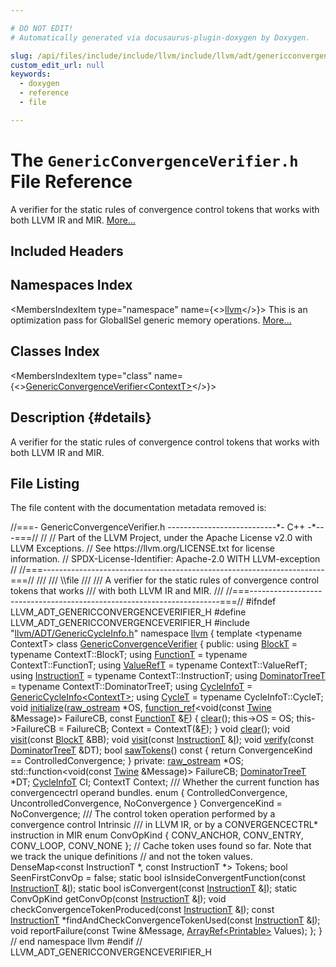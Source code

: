 ```yaml
---

# DO NOT EDIT!
# Automatically generated via docusaurus-plugin-doxygen by Doxygen.

slug: /api/files/include/include/llvm/include/llvm/adt/genericconvergenceverifier-h
custom_edit_url: null
keywords:
  - doxygen
  - reference
  - file

---
```





# The `GenericConvergenceVerifier.h` File Reference

<DoxygenPage pluginConfig={pluginConfig}>

A verifier for the static rules of convergence control tokens that works with both LLVM IR and MIR. <a href="#details">More...</a>

## Included Headers

<IncludesList>
<IncludesListItem
  filePath="llvm/ADT/GenericCycleInfo.h"
  permalink="/docs/api/files/include/include/llvm/include/llvm/adt/genericcycleinfo-h"
  isLocal="true" />
</IncludesList>

## Namespaces Index

<MembersIndex>

<MembersIndexItem
  type="namespace"
  name={<><a href="/docs/api/namespaces/llvm">llvm</a></>}>
This is an optimization pass for GlobalISel generic memory operations. <a href="/docs/api/namespaces/llvm/#details">More...</a>
</MembersIndexItem>

</MembersIndex>

## Classes Index

<MembersIndex>

<MembersIndexItem
  type="class"
  name={<><a href="/docs/api/classes/llvm/genericconvergenceverifier">GenericConvergenceVerifier&lt;ContextT&gt;</a></>}>
</MembersIndexItem>

</MembersIndex>

## Description {#details}

A verifier for the static rules of convergence control tokens that works with both LLVM IR and MIR.

## File Listing

The file content with the documentation metadata removed is:

<ProgramListing>

<Link id="l00001" /><CodeLine lineNumber="1"><Highlight kind="comment">//===- GenericConvergenceVerifier.h ---------------------------&#42;- C++ -&#42;---===//</Highlight><Highlight kind="normal"></Highlight></CodeLine>
<Link id="l00002" /><CodeLine lineNumber="2"><Highlight kind="normal"></Highlight><Highlight kind="comment">//</Highlight><Highlight kind="normal"></Highlight></CodeLine>
<Link id="l00003" /><CodeLine lineNumber="3"><Highlight kind="normal"></Highlight><Highlight kind="comment">// Part of the LLVM Project, under the Apache License v2.0 with LLVM Exceptions.</Highlight><Highlight kind="normal"></Highlight></CodeLine>
<Link id="l00004" /><CodeLine lineNumber="4"><Highlight kind="normal"></Highlight><Highlight kind="comment">// See https://llvm.org/LICENSE.txt for license information.</Highlight><Highlight kind="normal"></Highlight></CodeLine>
<Link id="l00005" /><CodeLine lineNumber="5"><Highlight kind="normal"></Highlight><Highlight kind="comment">// SPDX-License-Identifier: Apache-2.0 WITH LLVM-exception</Highlight><Highlight kind="normal"></Highlight></CodeLine>
<Link id="l00006" /><CodeLine lineNumber="6"><Highlight kind="normal"></Highlight><Highlight kind="comment">//</Highlight><Highlight kind="normal"></Highlight></CodeLine>
<Link id="l00007" /><CodeLine lineNumber="7"><Highlight kind="normal"></Highlight><Highlight kind="comment">//===----------------------------------------------------------------------===//</Highlight><Highlight kind="comment"></Highlight></CodeLine>
<Link id="l00008" /><CodeLine lineNumber="8"><Highlight kind="comment">///</Highlight></CodeLine>
<Link id="l00009" /><CodeLine lineNumber="9"><Highlight kind="comment">/// \\file</Highlight></CodeLine>
<Link id="l00010" /><CodeLine lineNumber="10"><Highlight kind="comment">///</Highlight></CodeLine>
<Link id="l00011" /><CodeLine lineNumber="11"><Highlight kind="comment">/// A verifier for the static rules of convergence control tokens that works</Highlight></CodeLine>
<Link id="l00012" /><CodeLine lineNumber="12"><Highlight kind="comment">/// with both LLVM IR and MIR.</Highlight></CodeLine>
<Link id="l00013" /><CodeLine lineNumber="13"><Highlight kind="comment">///</Highlight><Highlight kind="normal"></Highlight></CodeLine>
<Link id="l00014" /><CodeLine lineNumber="14"><Highlight kind="normal"></Highlight><Highlight kind="comment">//===----------------------------------------------------------------------===//</Highlight><Highlight kind="normal"></Highlight></CodeLine>
<Link id="l00015" /><CodeLine lineNumber="15"><Highlight kind="normal"></Highlight></CodeLine>
<Link id="l00016" /><CodeLine lineNumber="16"><Highlight kind="normal"></Highlight><Highlight kind="preprocessor">#ifndef LLVM&#95;ADT&#95;GENERICCONVERGENCEVERIFIER&#95;H</Highlight><Highlight kind="normal"></Highlight></CodeLine>
<Link id="l00017" /><CodeLine lineNumber="17"><Highlight kind="normal"></Highlight><Highlight kind="preprocessor">#define LLVM&#95;ADT&#95;GENERICCONVERGENCEVERIFIER&#95;H</Highlight><Highlight kind="normal"></Highlight></CodeLine>
<Link id="l00018" /><CodeLine lineNumber="18"><Highlight kind="normal"></Highlight></CodeLine>
<Link id="l00019" /><CodeLine lineNumber="19"><Highlight kind="normal"></Highlight><Highlight kind="preprocessor">#include &quot;<a href="/docs/api/files/include/include/llvm/include/llvm/adt/genericcycleinfo-h">llvm/ADT/GenericCycleInfo.h</a>&quot;</Highlight><Highlight kind="normal"></Highlight></CodeLine>
<Link id="l00020" /><CodeLine lineNumber="20"><Highlight kind="normal"></Highlight></CodeLine>
<Link id="l00021" /><CodeLine lineNumber="21"><Highlight kind="normal"></Highlight><Highlight kind="keyword">namespace </Highlight><Highlight kind="normal"><a href="/docs/api/namespaces/llvm">llvm</a> &#123;</Highlight></CodeLine>
<Link id="l00022" /><CodeLine lineNumber="22"><Highlight kind="normal"></Highlight></CodeLine>
<Link id="l00023" /><CodeLine lineNumber="23" lineLink="/docs/api/classes/llvm/genericconvergenceverifier"><Highlight kind="normal"></Highlight><Highlight kind="keyword">template</Highlight><Highlight kind="normal"> &lt;</Highlight><Highlight kind="keyword">typename</Highlight><Highlight kind="normal"> ContextT&gt; </Highlight><Highlight kind="keyword">class </Highlight><Highlight kind="normal"><a href="/docs/api/classes/llvm/genericconvergenceverifier">GenericConvergenceVerifier</a> &#123;</Highlight></CodeLine>
<Link id="l00024" /><CodeLine lineNumber="24"><Highlight kind="normal"></Highlight><Highlight kind="keyword">public</Highlight><Highlight kind="normal">:</Highlight></CodeLine>
<Link id="l00025" /><CodeLine lineNumber="25" lineLink="/docs/api/classes/llvm/genericconvergenceverifier/#a40c82b0838b9735f74113deb97536f44"><Highlight kind="normal">  </Highlight><Highlight kind="keyword">using </Highlight><Highlight kind="normal"><a href="/docs/api/classes/llvm/genericconvergenceverifier/#a40c82b0838b9735f74113deb97536f44">BlockT</a> = </Highlight><Highlight kind="keyword">typename</Highlight><Highlight kind="normal"> ContextT::BlockT;</Highlight></CodeLine>
<Link id="l00026" /><CodeLine lineNumber="26" lineLink="/docs/api/classes/llvm/genericconvergenceverifier/#a934c31f0eea274fcc8f52665b90ab592"><Highlight kind="normal">  </Highlight><Highlight kind="keyword">using </Highlight><Highlight kind="normal"><a href="/docs/api/classes/llvm/genericconvergenceverifier/#a934c31f0eea274fcc8f52665b90ab592">FunctionT</a> = </Highlight><Highlight kind="keyword">typename</Highlight><Highlight kind="normal"> ContextT::FunctionT;</Highlight></CodeLine>
<Link id="l00027" /><CodeLine lineNumber="27" lineLink="/docs/api/classes/llvm/genericconvergenceverifier/#aaaf1479c4894a7b9f26cd42e1bbd6234"><Highlight kind="normal">  </Highlight><Highlight kind="keyword">using </Highlight><Highlight kind="normal"><a href="/docs/api/classes/llvm/genericconvergenceverifier/#aaaf1479c4894a7b9f26cd42e1bbd6234">ValueRefT</a> = </Highlight><Highlight kind="keyword">typename</Highlight><Highlight kind="normal"> ContextT::ValueRefT;</Highlight></CodeLine>
<Link id="l00028" /><CodeLine lineNumber="28" lineLink="/docs/api/classes/llvm/genericconvergenceverifier/#a0ea0ad7fef4739e0c788e5122c5e1448"><Highlight kind="normal">  </Highlight><Highlight kind="keyword">using </Highlight><Highlight kind="normal"><a href="/docs/api/classes/llvm/genericconvergenceverifier/#a0ea0ad7fef4739e0c788e5122c5e1448">InstructionT</a> = </Highlight><Highlight kind="keyword">typename</Highlight><Highlight kind="normal"> ContextT::InstructionT;</Highlight></CodeLine>
<Link id="l00029" /><CodeLine lineNumber="29" lineLink="/docs/api/classes/llvm/genericconvergenceverifier/#a100024edbe43ce10b4d5897406e8be92"><Highlight kind="normal">  </Highlight><Highlight kind="keyword">using </Highlight><Highlight kind="normal"><a href="/docs/api/classes/llvm/genericconvergenceverifier/#a100024edbe43ce10b4d5897406e8be92">DominatorTreeT</a> = </Highlight><Highlight kind="keyword">typename</Highlight><Highlight kind="normal"> ContextT::DominatorTreeT;</Highlight></CodeLine>
<Link id="l00030" /><CodeLine lineNumber="30" lineLink="/docs/api/classes/llvm/genericconvergenceverifier/#ac01bd5a56790aa18debb140abd8e9836"><Highlight kind="normal">  </Highlight><Highlight kind="keyword">using </Highlight><Highlight kind="normal"><a href="/docs/api/classes/llvm/genericconvergenceverifier/#ac01bd5a56790aa18debb140abd8e9836">CycleInfoT</a> = <a href="/docs/api/classes/llvm/genericcycleinfo">GenericCycleInfo&lt;ContextT&gt;</a>;</Highlight></CodeLine>
<Link id="l00031" /><CodeLine lineNumber="31" lineLink="/docs/api/classes/llvm/genericconvergenceverifier/#a870002409cfaf0f244f05f26424b3afc"><Highlight kind="normal">  </Highlight><Highlight kind="keyword">using </Highlight><Highlight kind="normal"><a href="/docs/api/classes/llvm/genericconvergenceverifier/#a870002409cfaf0f244f05f26424b3afc">CycleT</a> = </Highlight><Highlight kind="keyword">typename</Highlight><Highlight kind="normal"> CycleInfoT::CycleT;</Highlight></CodeLine>
<Link id="l00032" /><CodeLine lineNumber="32"><Highlight kind="normal"></Highlight></CodeLine>
<Link id="l00033" /><CodeLine lineNumber="33" lineLink="/docs/api/classes/llvm/genericconvergenceverifier/#a2cad404194cb6100350d010a9ab4aa7b"><Highlight kind="normal">  </Highlight><Highlight kind="keywordtype">void</Highlight><Highlight kind="normal"> <a href="/docs/api/classes/llvm/genericconvergenceverifier/#a2cad404194cb6100350d010a9ab4aa7b">initialize</a>(<a href="/docs/api/classes/llvm/raw-ostream">raw&#95;ostream</a> &#42;OS,</Highlight></CodeLine>
<Link id="l00034" /><CodeLine lineNumber="34"><Highlight kind="normal">                  <a href="/docs/api/classes/llvm/function-ref">function&#95;ref</a>&lt;</Highlight><Highlight kind="keywordtype">void</Highlight><Highlight kind="normal">(</Highlight><Highlight kind="keyword">const</Highlight><Highlight kind="normal"> <a href="/docs/api/classes/llvm/twine">Twine</a> &amp;Message)&gt; FailureCB,</Highlight></CodeLine>
<Link id="l00035" /><CodeLine lineNumber="35"><Highlight kind="normal">                  </Highlight><Highlight kind="keyword">const</Highlight><Highlight kind="normal"> <a href="/docs/api/classes/llvm/genericconvergenceverifier/#a934c31f0eea274fcc8f52665b90ab592">FunctionT</a> &amp;<a href="/docs/api/files/lib/lib/support/md5-cpp/#a96d73bbd7af15cb1fc38c3f4a3bd82e9">F</a>) &#123;</Highlight></CodeLine>
<Link id="l00036" /><CodeLine lineNumber="36"><Highlight kind="normal">    <a href="/docs/api/classes/llvm/genericconvergenceverifier/#ae9f8e59fb3ae365c4c016660a893dbc4">clear</a>();</Highlight></CodeLine>
<Link id="l00037" /><CodeLine lineNumber="37"><Highlight kind="normal">    this-&gt;OS = OS;</Highlight></CodeLine>
<Link id="l00038" /><CodeLine lineNumber="38"><Highlight kind="normal">    this-&gt;FailureCB = FailureCB;</Highlight></CodeLine>
<Link id="l00039" /><CodeLine lineNumber="39"><Highlight kind="normal">    Context = ContextT(&amp;<a href="/docs/api/files/lib/lib/support/md5-cpp/#a96d73bbd7af15cb1fc38c3f4a3bd82e9">F</a>);</Highlight></CodeLine>
<Link id="l00040" /><CodeLine lineNumber="40"><Highlight kind="normal">  &#125;</Highlight></CodeLine>
<Link id="l00041" /><CodeLine lineNumber="41"><Highlight kind="normal"></Highlight></CodeLine>
<Link id="l00042" /><CodeLine lineNumber="42" lineLink="/docs/api/classes/llvm/genericconvergenceverifier/#ae9f8e59fb3ae365c4c016660a893dbc4"><Highlight kind="normal">  </Highlight><Highlight kind="keywordtype">void</Highlight><Highlight kind="normal"> <a href="/docs/api/classes/llvm/genericconvergenceverifier/#ae9f8e59fb3ae365c4c016660a893dbc4">clear</a>();</Highlight></CodeLine>
<Link id="l00043" /><CodeLine lineNumber="43" lineLink="/docs/api/classes/llvm/genericconvergenceverifier/#ac0b5a1f3e83cf95798dc939ba51d4fe4"><Highlight kind="normal">  </Highlight><Highlight kind="keywordtype">void</Highlight><Highlight kind="normal"> <a href="/docs/api/classes/llvm/genericconvergenceverifier/#ac0b5a1f3e83cf95798dc939ba51d4fe4">visit</a>(</Highlight><Highlight kind="keyword">const</Highlight><Highlight kind="normal"> <a href="/docs/api/classes/llvm/genericconvergenceverifier/#a40c82b0838b9735f74113deb97536f44">BlockT</a> &amp;BB);</Highlight></CodeLine>
<Link id="l00044" /><CodeLine lineNumber="44" lineLink="/docs/api/classes/llvm/genericconvergenceverifier/#ac7c809ed5719c60771ad3a8b6531eb70"><Highlight kind="normal">  </Highlight><Highlight kind="keywordtype">void</Highlight><Highlight kind="normal"> <a href="/docs/api/classes/llvm/genericconvergenceverifier/#ac7c809ed5719c60771ad3a8b6531eb70">visit</a>(</Highlight><Highlight kind="keyword">const</Highlight><Highlight kind="normal"> <a href="/docs/api/classes/llvm/genericconvergenceverifier/#a0ea0ad7fef4739e0c788e5122c5e1448">InstructionT</a> &amp;<a href="/docs/api/files/lib/lib/support/md5-cpp/#ac0eafdc9ee161b71e7af98af736952fd">I</a>);</Highlight></CodeLine>
<Link id="l00045" /><CodeLine lineNumber="45" lineLink="/docs/api/classes/llvm/genericconvergenceverifier/#aa4780afea204d004b4ce95dd76dbca7f"><Highlight kind="normal">  </Highlight><Highlight kind="keywordtype">void</Highlight><Highlight kind="normal"> <a href="/docs/api/classes/llvm/genericconvergenceverifier/#aa4780afea204d004b4ce95dd76dbca7f">verify</a>(</Highlight><Highlight kind="keyword">const</Highlight><Highlight kind="normal"> <a href="/docs/api/classes/llvm/genericconvergenceverifier/#a100024edbe43ce10b4d5897406e8be92">DominatorTreeT</a> &amp;DT);</Highlight></CodeLine>
<Link id="l00046" /><CodeLine lineNumber="46"><Highlight kind="normal"></Highlight></CodeLine>
<Link id="l00047" /><CodeLine lineNumber="47" lineLink="/docs/api/classes/llvm/genericconvergenceverifier/#a9c5011d0e4fb9f7947411957bc8854c5"><Highlight kind="normal">  </Highlight><Highlight kind="keywordtype">bool</Highlight><Highlight kind="normal"> <a href="/docs/api/classes/llvm/genericconvergenceverifier/#a9c5011d0e4fb9f7947411957bc8854c5">sawTokens</a>()</Highlight><Highlight kind="keyword"> const </Highlight><Highlight kind="normal">&#123; </Highlight><Highlight kind="keywordflow">return</Highlight><Highlight kind="normal"> ConvergenceKind == ControlledConvergence; &#125;</Highlight></CodeLine>
<Link id="l00048" /><CodeLine lineNumber="48"><Highlight kind="normal"></Highlight></CodeLine>
<Link id="l00049" /><CodeLine lineNumber="49"><Highlight kind="normal"></Highlight><Highlight kind="keyword">private</Highlight><Highlight kind="normal">:</Highlight></CodeLine>
<Link id="l00050" /><CodeLine lineNumber="50"><Highlight kind="normal">  <a href="/docs/api/classes/llvm/raw-ostream">raw&#95;ostream</a> &#42;OS;</Highlight></CodeLine>
<Link id="l00051" /><CodeLine lineNumber="51"><Highlight kind="normal">  std::function&lt;void(</Highlight><Highlight kind="keyword">const</Highlight><Highlight kind="normal"> <a href="/docs/api/classes/llvm/twine">Twine</a> &amp;Message)&gt; FailureCB;</Highlight></CodeLine>
<Link id="l00052" /><CodeLine lineNumber="52"><Highlight kind="normal">  <a href="/docs/api/classes/llvm/genericconvergenceverifier/#a100024edbe43ce10b4d5897406e8be92">DominatorTreeT</a> &#42;DT;</Highlight></CodeLine>
<Link id="l00053" /><CodeLine lineNumber="53"><Highlight kind="normal">  <a href="/docs/api/classes/llvm/genericconvergenceverifier/#ac01bd5a56790aa18debb140abd8e9836">CycleInfoT</a> CI;</Highlight></CodeLine>
<Link id="l00054" /><CodeLine lineNumber="54"><Highlight kind="normal">  ContextT Context;</Highlight></CodeLine>
<Link id="l00055" /><CodeLine lineNumber="55"><Highlight kind="normal"></Highlight><Highlight kind="comment"></Highlight></CodeLine>
<Link id="l00056" /><CodeLine lineNumber="56"><Highlight kind="comment">  /// Whether the current function has convergencectrl operand bundles.</Highlight><Highlight kind="normal"></Highlight></CodeLine>
<Link id="l00057" /><CodeLine lineNumber="57"><Highlight kind="normal">  </Highlight><Highlight kind="keyword">enum</Highlight><Highlight kind="normal"> &#123;</Highlight></CodeLine>
<Link id="l00058" /><CodeLine lineNumber="58"><Highlight kind="normal">    ControlledConvergence,</Highlight></CodeLine>
<Link id="l00059" /><CodeLine lineNumber="59"><Highlight kind="normal">    UncontrolledConvergence,</Highlight></CodeLine>
<Link id="l00060" /><CodeLine lineNumber="60"><Highlight kind="normal">    NoConvergence</Highlight></CodeLine>
<Link id="l00061" /><CodeLine lineNumber="61"><Highlight kind="normal">  &#125; ConvergenceKind = NoConvergence;</Highlight></CodeLine>
<Link id="l00062" /><CodeLine lineNumber="62"><Highlight kind="normal"></Highlight><Highlight kind="comment"></Highlight></CodeLine>
<Link id="l00063" /><CodeLine lineNumber="63"><Highlight kind="comment">  /// The control token operation performed by a convergence control Intrinsic</Highlight></CodeLine>
<Link id="l00064" /><CodeLine lineNumber="64"><Highlight kind="comment">  /// in LLVM IR, or by a CONVERGENCECTRL&#42; instruction in MIR</Highlight><Highlight kind="normal"></Highlight></CodeLine>
<Link id="l00065" /><CodeLine lineNumber="65"><Highlight kind="normal">  </Highlight><Highlight kind="keyword">enum</Highlight><Highlight kind="normal"> ConvOpKind &#123; CONV&#95;ANCHOR, CONV&#95;ENTRY, CONV&#95;LOOP, CONV&#95;NONE &#125;;</Highlight></CodeLine>
<Link id="l00066" /><CodeLine lineNumber="66"><Highlight kind="normal"></Highlight></CodeLine>
<Link id="l00067" /><CodeLine lineNumber="67"><Highlight kind="normal">  </Highlight><Highlight kind="comment">// Cache token uses found so far. Note that we track the unique definitions</Highlight><Highlight kind="normal"></Highlight></CodeLine>
<Link id="l00068" /><CodeLine lineNumber="68"><Highlight kind="normal">  </Highlight><Highlight kind="comment">// and not the token values.</Highlight><Highlight kind="normal"></Highlight></CodeLine>
<Link id="l00069" /><CodeLine lineNumber="69"><Highlight kind="normal">  DenseMap&lt;const InstructionT &#42;, const InstructionT &#42;&gt; Tokens;</Highlight></CodeLine>
<Link id="l00070" /><CodeLine lineNumber="70"><Highlight kind="normal"></Highlight></CodeLine>
<Link id="l00071" /><CodeLine lineNumber="71"><Highlight kind="normal">  </Highlight><Highlight kind="keywordtype">bool</Highlight><Highlight kind="normal"> SeenFirstConvOp = </Highlight><Highlight kind="keyword">false</Highlight><Highlight kind="normal">;</Highlight></CodeLine>
<Link id="l00072" /><CodeLine lineNumber="72"><Highlight kind="normal"></Highlight></CodeLine>
<Link id="l00073" /><CodeLine lineNumber="73"><Highlight kind="normal">  </Highlight><Highlight kind="keyword">static</Highlight><Highlight kind="normal"> </Highlight><Highlight kind="keywordtype">bool</Highlight><Highlight kind="normal"> isInsideConvergentFunction(</Highlight><Highlight kind="keyword">const</Highlight><Highlight kind="normal"> <a href="/docs/api/classes/llvm/genericconvergenceverifier/#a0ea0ad7fef4739e0c788e5122c5e1448">InstructionT</a> &amp;<a href="/docs/api/files/lib/lib/support/md5-cpp/#ac0eafdc9ee161b71e7af98af736952fd">I</a>);</Highlight></CodeLine>
<Link id="l00074" /><CodeLine lineNumber="74"><Highlight kind="normal">  </Highlight><Highlight kind="keyword">static</Highlight><Highlight kind="normal"> </Highlight><Highlight kind="keywordtype">bool</Highlight><Highlight kind="normal"> isConvergent(</Highlight><Highlight kind="keyword">const</Highlight><Highlight kind="normal"> <a href="/docs/api/classes/llvm/genericconvergenceverifier/#a0ea0ad7fef4739e0c788e5122c5e1448">InstructionT</a> &amp;<a href="/docs/api/files/lib/lib/support/md5-cpp/#ac0eafdc9ee161b71e7af98af736952fd">I</a>);</Highlight></CodeLine>
<Link id="l00075" /><CodeLine lineNumber="75"><Highlight kind="normal">  </Highlight><Highlight kind="keyword">static</Highlight><Highlight kind="normal"> ConvOpKind getConvOp(</Highlight><Highlight kind="keyword">const</Highlight><Highlight kind="normal"> <a href="/docs/api/classes/llvm/genericconvergenceverifier/#a0ea0ad7fef4739e0c788e5122c5e1448">InstructionT</a> &amp;<a href="/docs/api/files/lib/lib/support/md5-cpp/#ac0eafdc9ee161b71e7af98af736952fd">I</a>);</Highlight></CodeLine>
<Link id="l00076" /><CodeLine lineNumber="76"><Highlight kind="normal">  </Highlight><Highlight kind="keywordtype">void</Highlight><Highlight kind="normal"> checkConvergenceTokenProduced(</Highlight><Highlight kind="keyword">const</Highlight><Highlight kind="normal"> <a href="/docs/api/classes/llvm/genericconvergenceverifier/#a0ea0ad7fef4739e0c788e5122c5e1448">InstructionT</a> &amp;<a href="/docs/api/files/lib/lib/support/md5-cpp/#ac0eafdc9ee161b71e7af98af736952fd">I</a>);</Highlight></CodeLine>
<Link id="l00077" /><CodeLine lineNumber="77"><Highlight kind="normal">  </Highlight><Highlight kind="keyword">const</Highlight><Highlight kind="normal"> <a href="/docs/api/classes/llvm/genericconvergenceverifier/#a0ea0ad7fef4739e0c788e5122c5e1448">InstructionT</a> &#42;findAndCheckConvergenceTokenUsed(</Highlight><Highlight kind="keyword">const</Highlight><Highlight kind="normal"> <a href="/docs/api/classes/llvm/genericconvergenceverifier/#a0ea0ad7fef4739e0c788e5122c5e1448">InstructionT</a> &amp;<a href="/docs/api/files/lib/lib/support/md5-cpp/#ac0eafdc9ee161b71e7af98af736952fd">I</a>);</Highlight></CodeLine>
<Link id="l00078" /><CodeLine lineNumber="78"><Highlight kind="normal"></Highlight></CodeLine>
<Link id="l00079" /><CodeLine lineNumber="79"><Highlight kind="normal">  </Highlight><Highlight kind="keywordtype">void</Highlight><Highlight kind="normal"> reportFailure(</Highlight><Highlight kind="keyword">const</Highlight><Highlight kind="normal"> Twine &amp;Message, <a href="/docs/api/namespaces/llvm/#ab9c6b351507d3c0730f4290919d43a12">ArrayRef&lt;Printable&gt;</a> Values);</Highlight></CodeLine>
<Link id="l00080" /><CodeLine lineNumber="80"><Highlight kind="normal">&#125;;</Highlight></CodeLine>
<Link id="l00081" /><CodeLine lineNumber="81"><Highlight kind="normal"></Highlight></CodeLine>
<Link id="l00082" /><CodeLine lineNumber="82"><Highlight kind="normal">&#125; </Highlight><Highlight kind="comment">// end namespace llvm</Highlight><Highlight kind="normal"></Highlight></CodeLine>
<Link id="l00083" /><CodeLine lineNumber="83"><Highlight kind="normal"></Highlight></CodeLine>
<Link id="l00084" /><CodeLine lineNumber="84"><Highlight kind="normal"></Highlight><Highlight kind="preprocessor">#endif </Highlight><Highlight kind="comment">// LLVM&#95;ADT&#95;GENERICCONVERGENCEVERIFIER&#95;H</Highlight><Highlight kind="normal"></Highlight></CodeLine>

</ProgramListing>

</DoxygenPage>
